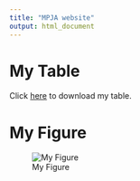 ```yaml
---
title: "MPJA website"
output: html_document
---
```


# My Table

Click [here](assets/my_table.csv) to download my table.

# My Figure

![My Figure](assets/my_figure.png)

